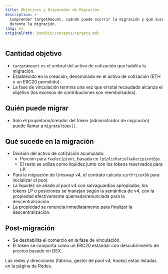 ```yaml
---
title: Objetivos y Disparador de Migración
description: >-
  Comprender targetAmount, cuándo puede ocurrir la migración y qué sucede
  durante la migración.
lang: es
originalPath: bondkit/concepts/targets.mdx
---
```

## Cantidad objetivo

- `targetAmount` es el umbral del activo de cotización que habilita la migración.
- Establecido en la creación; denominado en el activo de cotización (ETH o un ERC20 permitido).
- La fase de vinculación termina una vez que el total recaudado alcanza el objetivo (los excesos de contribuciones son reembolsados).

## Quién puede migrar

- Solo el propietario/creador del token (administrador de migración) puede llamar a `migrateToDex()`.

## Qué sucede en la migración

- División del activo de cotización acumulado:
  - Porción para `feeRecipient`, basada en `lpSplitRatioFeeRecipientBps`.
  - El resto se utiliza como liquidez junto con los tokens reservados para LP.
- Para la migración de Uniswap v4, el contrato calcula `sqrtPriceX96` para inicializar el pool.
- La liquidez se añade al pool v4 con salvaguardias apropiadas; los tokens LP o posiciones se manejan según la semántica de v4, con la propiedad efectivamente quemada/renunciada para la descentralización.
- La propiedad se renuncia inmediatamente para finalizar la descentralización.

## Post-migración

- Se deshabilita el comercio en la fase de vinculación.
- El token se comporta como un ERC20 estándar con descubrimiento de precios basado en DEX.

<Note>
Las redes y direcciones (fábrica, gestor de pool v4, hooks) están listadas en la página de Redes.
</Note>
